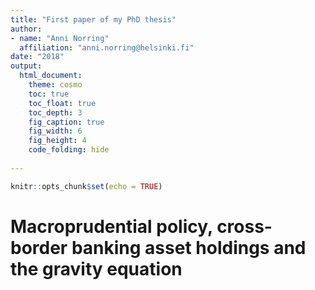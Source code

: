 ```yaml
---
title: "First paper of my PhD thesis"
author: 
- name: "Anni Norring"
  affiliation: "anni.norring@helsinki.fi"
date: "2018"
output:
  html_document:
    theme: cosmo
    toc: true
    toc_float: true
    toc_depth: 3
    fig_caption: true
    fig_width: 6
    fig_height: 4
    code_folding: hide
 
---
```



```r
knitr::opts_chunk$set(echo = TRUE)
```

# Macroprudential policy, cross-border banking asset holdings and the gravity equation